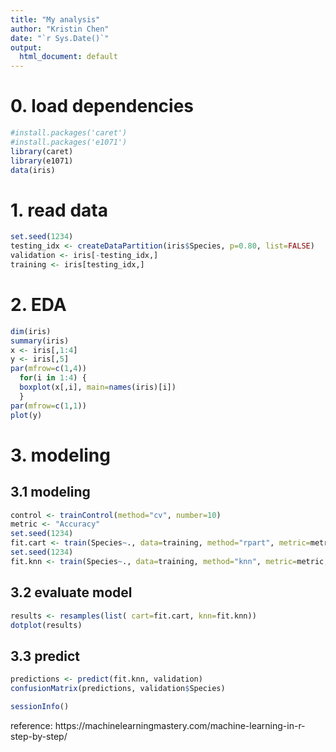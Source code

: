 ```yaml
---
title: "My analysis"
author: "Kristin Chen"
date: "`r Sys.Date()`"
output:
  html_document: default
---
```


# 0. load dependencies 
```r
#install.packages('caret')
#install.packages('e1071')
library(caret)
library(e1071)
data(iris)
```

# 1. read data
```r
set.seed(1234)
testing_idx <- createDataPartition(iris$Species, p=0.80, list=FALSE)
validation <- iris[-testing_idx,]
training <- iris[testing_idx,]
```

# 2. EDA
```r
dim(iris)
summary(iris)
x <- iris[,1:4]
y <- iris[,5]
par(mfrow=c(1,4))
  for(i in 1:4) {
  boxplot(x[,i], main=names(iris)[i])
  }
par(mfrow=c(1,1))
plot(y)
```

# 3. modeling
## 3.1 modeling
```r
control <- trainControl(method="cv", number=10)
metric <- "Accuracy"
set.seed(1234)
fit.cart <- train(Species~., data=training, method="rpart", metric=metric, trControl=control)
set.seed(1234)
fit.knn <- train(Species~., data=training, method="knn", metric=metric, trControl=control)
```

## 3.2 evaluate model
```r
results <- resamples(list( cart=fit.cart, knn=fit.knn))
dotplot(results)
```

## 3.3 predict
```r
predictions <- predict(fit.knn, validation)
confusionMatrix(predictions, validation$Species)
```

```r
sessionInfo()
```

reference: https://machinelearningmastery.com/machine-learning-in-r-step-by-step/
